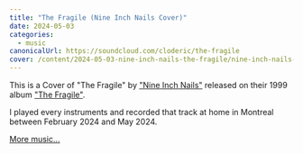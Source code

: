 ```yaml
---
title: "The Fragile (Nine Inch Nails Cover)"
date: 2024-05-03
categories:
  - music
canonicalUrl: https://soundcloud.com/cloderic/the-fragile
cover: /content/2024-05-03-nine-inch-nails-the-fragile/nine-inch-nails-the-fragile-cover.jpeg
---
```


<SoundCloud trackId="1813987137" originalHref="https://soundcloud.com/cloderic/the-fragile" downloadHref="/content/2024-05-03-nine-inch-nails-the-fragile/nine-inch-nails-the-fragile.m4a"/>

This is a Cover of "The Fragile" by ["Nine Inch Nails"](https://en.wikipedia.org/wiki/Nine_Inch_Nails) released on their 1999 album ["The Fragile"](https://en.wikipedia.org/wiki/The_Fragile).

I played every instruments and recorded that track at home in Montreal between February 2024 and May 2024.

[More music...](/music)
